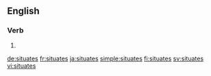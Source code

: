 {{also|situâtes}}
==English==

===Verb===
{{head|en|verb form}}

# {{en-third-person singular of|situate}}

[[de:situates]]
[[fr:situates]]
[[ja:situates]]
[[simple:situates]]
[[fi:situates]]
[[sv:situates]]
[[vi:situates]]